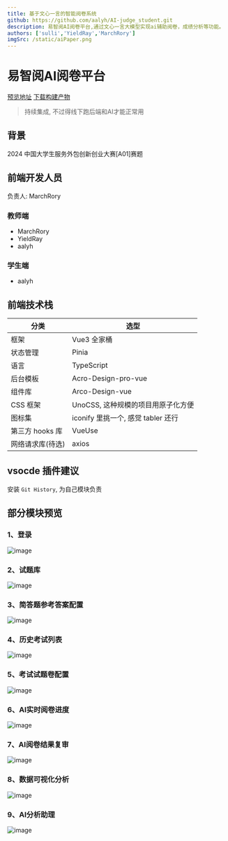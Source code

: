 ---
title: 基于文心一言的智能阅卷系统
github: https://github.com/aalyh/AI-judge_student.git
description: 易智阅AI阅卷平台,通过文心一言大模型实现ai辅助阅卷，成绩分析等功能。
authors: ['sulli','YieldRay','MarchRory']
imgSrc: /static/aiPaper.png
---

# 易智阅AI阅卷平台

[预览地址](https://1713229008044-ai-judge-papers.surge.sh) [下载构建产物](https://ai-judge-papers.surge.sh/dist.tar.gz)

> 持续集成, 不过得线下跑后端和AI才能正常用

## 背景

2024 中国大学生服务外包创新创业大赛[A01]赛题

## 前端开发人员

负责人: MarchRory

### 教师端

- MarchRory
- YieldRay
- aalyh

### 学生端

- aalyh

## 前端技术栈

| 分类             | 选型                               |
| ---------------- | ---------------------------------- |
| 框架             | Vue3 全家桶                        |
| 状态管理         | Pinia                              |
| 语言             | TypeScript                         |
| 后台模板         | Acro-Design-pro-vue                |
| 组件库           | Arco-Design-vue                    |
| CSS 框架         | UnoCSS, 这种规模的项目用原子化方便 |
| 图标集           | iconify 里挑一个, 感觉 tabler 还行 |
| 第三方 hooks 库  | VueUse                             |
| 网络请求库(待选) | axios                              |

## vsocde 插件建议

安装 `Git History`, 为自己模块负责

## 部分模块预览

### 1、登录

![image](https://sulli-k.oss-cn-chengdu.aliyuncs.com/images/20241106151946.png)

### 2、试题库

![image](https://sulli-k.oss-cn-chengdu.aliyuncs.com/images/20241106153851.png)

### 3、简答题参考答案配置

![image](https://sulli-k.oss-cn-chengdu.aliyuncs.com/images/20241106153926.png)

### 4、历史考试列表

![image](https://sulli-k.oss-cn-chengdu.aliyuncs.com/images/20241106153949.png)

### 5、考试试题卷配置

![image](https://sulli-k.oss-cn-chengdu.aliyuncs.com/images/20241106154017.png)

### 6、AI实时阅卷进度

![image](https://sulli-k.oss-cn-chengdu.aliyuncs.com/images/20241106154046.png)

### 7、AI阅卷结果复审

![image](https://sulli-k.oss-cn-chengdu.aliyuncs.com/images/20241106154110.png)

### 8、数据可视化分析

![image](https://sulli-k.oss-cn-chengdu.aliyuncs.com/images/20241106154140.png)

### 9、AI分析助理

![image](https://sulli-k.oss-cn-chengdu.aliyuncs.com/images/20241106154225.png)
